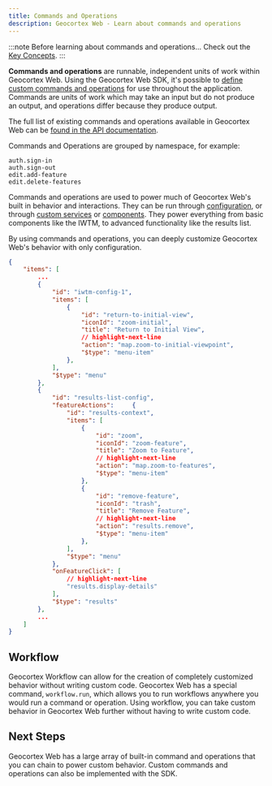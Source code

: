 ```yaml
---
title: Commands and Operations
description: Geocortex Web - Learn about commands and operations
---
```



:::note Before learning about commands and operations...
Check out the [Key Concepts](concepts-key-concepts.mdx).
:::

**Commands and operations** are runnable, independent units of work within Geocortex Web. Using the Geocortex Web SDK, it's possible to [define custom commands and operations](sdk-commands-operations.mdx#custom-commands-and-operations) for use throughout the application. Commands are units of work which may take an input but do not produce an output, and operations differ because they produce output.

The full list of existing commands and operations available in Geocortex Web can be [found in the API documentation](api-commands-operations-events.mdx).

Commands and Operations are grouped by namespace, for example:

```
auth.sign-in
auth.sign-out
edit.add-feature
edit.delete-features
```

Commands and operations are used to power much of Geocortex Web's built in behavior and interactions. They can be run through [configuration](usecases-run-command-with-button.mdx), or through [custom services](sdk-services-commands-operations.mdx) or [components](sdk-components-commands-operations). They power everything from basic components like the IWTM, to advanced functionality like the results list.

By using commands and operations, you can deeply customize Geocortex Web's behavior with only configuration.

```json
{
    "items": [
        ...
        {
            "id": "iwtm-config-1",
            "items": [
                {
                    "id": "return-to-initial-view",
                    "iconId": "zoom-initial",
                    "title": "Return to Initial View",
                    // highlight-next-line
                    "action": "map.zoom-to-initial-viewpoint",
                    "$type": "menu-item"
                },
            ],
            "$type": "menu"
        },
        {
            "id": "results-list-config",
            "featureActions":     {
                "id": "results-context",
                "items": [
                    {
                        "id": "zoom",
                        "iconId": "zoom-feature",
                        "title": "Zoom to Feature",
                        // highlight-next-line
                        "action": "map.zoom-to-features",
                        "$type": "menu-item"
                    },
                    {
                        "id": "remove-feature",
                        "iconId": "trash",
                        "title": "Remove Feature",
                        // highlight-next-line
                        "action": "results.remove",
                        "$type": "menu-item"
                    },
                ],
                "$type": "menu"
            },
            "onFeatureClick": [
                // highlight-next-line
                "results.display-details"
            ],
            "$type": "results"
        },
        ...
    ]
}
```

## Workflow

Geocortex Workflow can allow for the creation of completely customized behavior without writing custom code. Geocortex Web has a special command, `workflow.run`, which allows you to run workflows anywhere you would run a command or operation. Using workflow, you can take custom behavior in Geocortex Web further without having to write custom code.

## Next Steps

Geocortex Web has a large array of built-in command and operations that you can chain to power custom behavior. Custom commands and operations can also be implemented with the SDK.

<UseCaseContainer>
    <UseCaseCard
        title="Commands and Operations Reference"
        description="Check out the available commands and operations"
        link="api-commands-operations-events"
    />
    <UseCaseCard
        title="Run a Command or Operation with a Button"
        description="Learn how to configure a button to run a command or operation"
        link="usecases-run-command-with-button"
    />
    <UseCaseCard
        title="Build your own Commands and Operations"
        description="Use the SDK to implement custom commands and operations"
        link="usecases-implement-command-operation"
    />
    <UseCaseCard
        title="Learn about Events built into Geocortex Web"
        description="Learn about the global event infrastructure in Geocortex Web"
        link="concepts-events"
    />
</UseCaseContainer>
